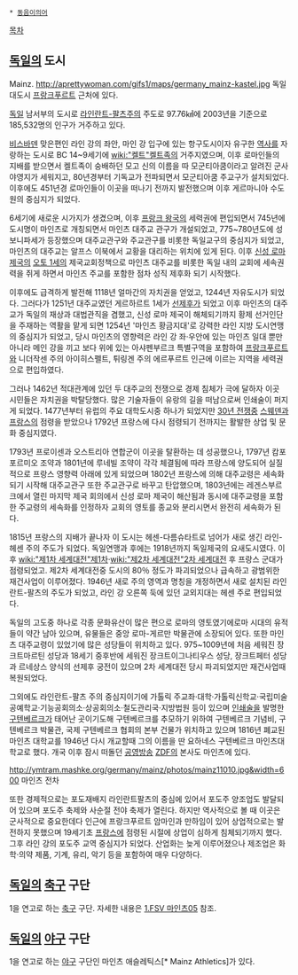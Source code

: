  * [[동음이의어]]

[[목차]]
== [[독일]]의 도시 ==
Mainz. 
http://aprettywoman.com/gifs1/maps/germany_mainz-kastel.jpg
독일 대도시 [[프랑크푸르트]] 근처에 있다. 

[[독일]] 남서부의 도시로 [[라인란트-팔츠]]주의 주도로 97.76㎢에 2003년을 기준으로 185,532명의 인구가 거주하고 있다.

[[비스바덴]] 맞은편인 라인 강의 좌안, 마인 강 입구에 있는 항구도시이자 유구한 [[역사]]를 자랑하는 도시로 BC 14~9세기에 [[wiki:"켈트"켈트족]]의 거주지였으며, 이후 로마인들의 지배를 받으면서 켈트족이 숭배하던 모고 신의 이름을 따 모군티아쿰이라고 알려진 군사 야영지가 세워지고, 80년경부터 기독교가 전파되면서 모군티아쿰 주교구가 설치되었다. 이후에도 451년경 로마인들이 이곳을 떠나기 전까지 발전했으며 이후 게르마니아 수도원의 중심지가 되었다. 

6세기에 새로운 시가지가 생겼으며, 이후 [[프랑크 왕국]]의 세력권에 편입되면서 745년에 도시명이 마인츠로 개칭되면서 마인츠 대주교 관구가 개설되었고, 775~780년도에 성 보니파세가 등장했으며 대주교관구와 주교관구를 비롯한 독일교구의 중심지가 되었고, 마인츠의 대주교는 알프스 이북에서 교황을 대리하는 위치에 있게 된다. 이후 [[신성 로마 제국]]의 [[오토 1세]]의 제국교회정책으로 마인츠 대주교를 비롯한 독일 내의 교회에 세속권력을 쥐게 하면서 마인츠 주교를 포함한 점차 성직 제후화 되기 시작했다.

이후에도 급격하게 발전해 1118년 얼마간의 자치권을 얻었고, 1244년 자유도시가 되었다. 그러다가 1251년 대주교였던 게르하르트 1세가 [[선제후]]가 되었고 이후 마인츠의 대주교가 독일의 재상과 대법관직을 겸했고, 신성 로마 제국이 해체되기까지 황제 선거인단을 주재하는 역활을 맡게 되면 1254년 '마인츠 황금지대'로 강력한 라인 지방 도시연맹의 중심지가 되었고, 당시 마인츠의 영향력은 라인 강 좌·우안에 있는 마인츠 일대 뿐만 아니라 메인 강을 끼고 보다 위에 있는 아샤펜부르크 특별구역을 포함하여 [[프랑크푸르트]]와 니더작센 주의 아이히스펠트, 튀링겐 주의 에르푸르트 인근에 이르는 지역을 세력권으로 편입하였다. 

그러나 1462년 적대관계에 있던 두 대주교의 전쟁으로 경제 침체가 극에 달하자 이곳 시민들은 자치권을 박탈당했다. 많은 기술자들이 유랑의 길을 떠남으로써 인쇄술이 퍼지게 되었다. 1477년부터 유럽의 주요 대학도시중 하나가 되었지만 [[30년 전쟁]]중 [[스웨덴]]과 [[프랑스]]의 점령을 받았으나 1792년 프랑스에 다시 점령되기 전까지는 활발한 상업 및 문화 중심지였다.

1793년 프로이센과 오스트리아 연합군이 이곳을 탈환하는 데 성공했으나, 1797년 캄포 포르미오 조약과 1801년에 루네빌 조약이 각각 체결됨에 따라 프랑스에 양도되어 실질적으로 프랑스 영향력 아래에 있게 되었으며 1802년 프랑스에 의해 대주교령은 세속화되기 시작해 대주교관구 또한 주교관구로 바꾸고 탄압했으며, 1803년에는 레겐스부르크에서 열린 마지막 제국 회의에서 신성 로마 제국이 해산됨과 동시에 대주교령을 포함한 주교령의 세속화를 인정하자 교회의 영토를 종교와 분리시면서 완전히 세속화가 된다. 

1815년 프랑스의 지배가 끝나자 이 도시는 헤센-다름슈타트로 넘어가 새로 생긴 라인-헤센 주의 주도가 되었다. 독일연맹과 후에는 1918년까지 독일제국의 요새도시였다. 이후 [[wiki:"제1차 세계대전"제1차]]·[[wiki:"제2차 세계대전"2차 세계대전]] 후 프랑스 군대가 점령되었고. 제2차 세계대전중 도시의 80％ 정도가 파괴되었으나 급속하고 광범위한 재건사업이 이루어졌다. 1946년 새로 주의 영역과 명칭을 개정하면서 새로 설치된 라인란트-팔츠의 주도가 되었고, 라인 강 오른쪽 둑에 있던 교외지대는 헤센 주로 편입되었다.

독일의 고도중 하나로 각종 문화유산이 많은 편으로 로마의 영토였기에로마 시대의 유적들이 약간 남아 있으며, 유물들은 중앙 로마-게르만 박물관에 소장되어 있다. 또한 마인츠 대주교령이 있었기에 많은 성당들이 위치하고 있다.  975~1009년에 처음 세워진 장크트마르틴 성당과 18세기 중후반에 세워진 장크트이그나티우스 성당, 장크트페터 성당과 르네상스 양식의 선제후 궁전이 있으며 2차 세계대전 당시 파괴되었지만 재건사업때 복원되었다. 

그외에도 라인란트-팔츠 주의 중심지이기에 가톨릭 주교좌·대학·가톨릭신학교·국립미술공예학교·기능공회의소·상공회의소·철도관리국·지방법원 등이 있으며 [[인쇄술]]을 발명한  [[구텐베르크]]가 태어난 곳이기도해 구텐베르크를 추모하기 위하여 구텐베르크 기념비, 구텐베르크 박물관, 국제 구텐베르크 협회의 본부 건물가 위치하고 있으며 1816년 폐교된 마인츠 대학교를 1946년 다시 개교할때 그의 이름을 딴 요하네스 구텐베르크 마인츠대학교로 했다. 개국 이후 잠시 떠돌던 [[공영방송]] [[ZDF]]의 본사도 마인츠에 있다.

http://ymtram.mashke.org/germany/mainz/photos/mainz11010.jpg&width=600
마인츠 전차 

또한 경제적으로는 포도재배지 라인란트팔츠의 중심에 있어서 포도주 양조업도 발달되어 있으며 포도주 축제와 사순절 전야 축제가 열린다. 하지만 역사적으로 볼 때 이곳은 군사적으로 중요한데다 인근에 프랑크푸르트 암마인과 만하임이 있어 상업적으로는 발전하지 못했으며 19세기초 [[프랑스]]에 점령된 시절에 상업이 심하게 침체되기까지 했다. 그후 라인 강의 포도주 교역 중심지가 되었다. 산업화는 늦게 이루어졌으나 제조업은 화학·의약 제품, 기계, 유리, 악기 등을 포함하여 매우 다양하다. 

== [[독일]]의 [[축구]] 구단 ==
1을 연고로 하는 [[축구]] 구단. 자세한 내용은 [[1.FSV 마인츠05]] 참조.

== [[독일]]의 [[야구]] 구단 ==
1을 연고로 하는 [[야구]] 구단인 마인츠 애슬레틱스[* Mainz Athletics]가 있다.
